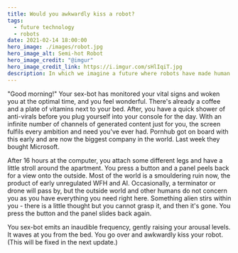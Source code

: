 ```yaml
---
title: Would you awkwardly kiss a robot?
tags:
  - future technology
  - robots
date: 2021-02-14 18:00:00
hero_image: ./images/robot.jpg
hero_image_alt: Semi-hot Robot
hero_image_credit: "@imgur"
hero_image_credit_link: https://i.imgur.com/sHlIqiT.jpg
description: In which we imagine a future where robots have made human company obsolete. A romantic Valentine's special.
---
```


"Good morning!" Your sex-bot has monitored your vital signs and woken you at the optimal time, and you feel wonderful. There's already a coffee and a plate of vitamins next to your bed. After, you have a quick shower of anti-virals before you plug yourself into your console for the day. With an infinite number of channels of generated content just for you, the screen fulfils every ambition and need you've ever had. Pornhub got on board with this early and are now the biggest company in the world. Last week they bought Microsoft.

After 16 hours at the computer, you attach some different legs and have a little stroll around the apartment. You press a button and a panel peels back for a view onto the outside. Most of the world is a smouldering ruin now, the product of early unregulated WFH and AI. Occasionally, a terminator or drone will pass by, but the outside world and other humans do not concern you as you have everything you need right here. Something alien stirs within you - there is a little thought but you cannot grasp it, and then it's gone. You press the button and the panel slides back again.

You sex-bot emits an inaudible frequency, gently raising your arousal levels. It waves at you from the bed. You go over and awkwardly kiss your robot. (This will be fixed in the next update.)

